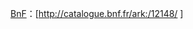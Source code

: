 [[法國國家圖書館|BnF]]：<span class="uid">[http://catalogue.bnf.fr/ark:/12148/{{{1}}} {{{1}}}]</span><noinclude>
{{documentation|template:Authority control/sub-doc}}
</noinclude>